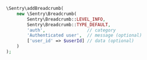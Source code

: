 ```php
\Sentry\addBreadcrumb(
    new \Sentry\Breadcrumb(
        Sentry\Breadcrumb::LEVEL_INFO,
        Sentry\Breadcrumb::TYPE_DEFAULT,
        'auth',                // category
        'Authenticated user',  // message (optional)
        ['user_id' => $userId] // data (optional)
    )
);
```

